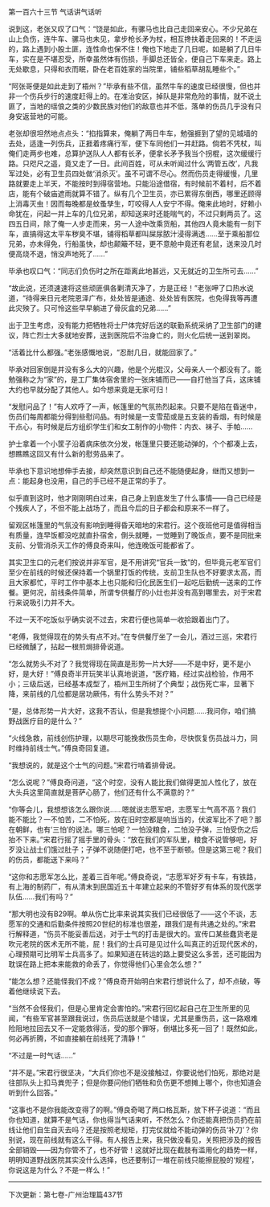 

第一百六十三节 气话讲气话听

说到这，老张又叹了口气：“饶是如此，有骡马也比自己走回来安心。不少兄弟在山上负伤，连牛车、骡马也未见，拿步枪长矛为杖，相互搀扶着走回来的！不走运的，路上遇到小股土匪，连性命也保不住！俺也下地走了几日呢，如是躺了几日牛车，实在是不堪忍受，所幸虽然体有伤损，手脚总还皆全，便自己下车来走。路上无处歇息，只得和衣而眠，卧在老百姓家的当院里，铺些稻草胡乱睡些个。”

“阿张哥便是如此走到了梧州？”毕承有些不信，虽然牛车的速度已经很慢，但也并非一个伤兵步行的速度赶得上的。在准治安区，掉队是非常危险的事情，就不说土匪了，当地的瑶俍之类的少数民族对他们的敌意也并不低，落单的伤员几乎没有只身安返营地的可能。

老张却很坦然地点点头：“掐指算来，俺躺了两日牛车，勉强捱到了望的见城墙的去处，适逢一列伤兵，正捱着疼痛行军，便下车同他们一并赶路。倘若不凭杖，叫俺们走两步也难，总算护送队人人都有长矛，便拿长矛予我当个拐棍，这次缓缓行路。只咫尺之遥，竟又走了一日。此间百姓，可从未听闻过什么‘两管五改’，凡我军过处，必有卫生员四处做‘消杀灭’。虽不可谓不尽心。然而伤员走得缓慢，几里路就要走上半天，不能按时到得宿营地。只能沿途借宿，有时候前不着村，后不着店，能有个破庙遮雨就算不错了。纵有几个卫生员，亦已累得东倒西，哪里还顾得上消毒灭虫！因而每晚都是蚊蚤孳生，叮咬得人人安宁不得。俺来此地时，好赖小命犹在，问起一并上车的几位兄弟，却知送来时还能喘气的，不过只剩两员了。这四五日间，除了俺一人步走而来，另一人途中改乘货船，其他四人竟未能有一刻下车，直搞得这太平车秽臭不堪，铺得稻草都叫屎尿脓汁浸得满透……至于乘船那位兄弟，亦未得免，行船虽快，却也颠簸不轻，更不意舱中竟还有老鼠，送来没几时便高烧不退，悄没声地死了……”

毕承也叹口气：“同志们负伤时之所在距离此地甚远，又无就近的卫生所可去……”

“故此说，还须速速将这些顽匪俱各剿清灭净了，方是正经！”老张呷了口热水说道，“待得来日元老院恩泽广布，处处皆是通途、处处皆有医院，也免得我等再遭此灾殃了。只可怜这些早早躺进了骨灰盒的兄弟……”

出于卫生考虑，没有能力把牺牲将士尸体完好后送的联勤系统采纳了卫生部门的建议，阵亡烈士大多就地安葬，送到医院后不治身亡的，则火化后统一送到翠岗。

“活着比什么都强。”老张感慨地说，“忍耐几日，就能回家了。”

毕承对回家倒是并没有多么大的兴趣，他是个光棍汉，父母亲人一个都没有了。能勉强称之为“家”的，是工厂集体宿舍里的一张床铺而已――自打他当了兵，这床铺大约也早就分配了其他人。如今想来竟是无家可归！

“发慰问品了！”有人欢呼了一声，帐篷里的气氛热烈起来。只要不是陷在昏迷中，伤员们每周都能分得到些慰问品。有时候是一支雪茄或是五支装的香烟，有时候是干点心，有时候是后方组织学生们和女工制作的小物件：内衣、袜子、手帕……

护士拿着一个小筐子沿着病床依次分发，帐篷里只要还能动弹的，个个都凑上去，想瞧瞧这回又有什么新的慰劳品来了。

毕承也下意识地想伸手去接，却突然意识到自己还不能随便起身，继而又想到一点：能起身也没用，自己的手已经不是正常的手了。

似乎直到这时，他才刚刚明白过来，自己身上到底发生了什么事情——自己已经是个残疾人了，不但不能上战场了，而且今后的日子都会和原来不一样了。

留观区帐篷里的气氛没有影响到睡得昏天暗地的宋君行。这个夜班他可是值得相当有质量，连早饭都没吃就直扑宿舍，倒头就睡，一觉睡到了晚饭点，要不是同批来支前、分管消杀灭工作的傅良奇来叫，他连晚饭可能都省了。

其实卫生口的元老们按说并非军官，是不用讲究“官兵一致”的，但毕竟元老军官们至少在前线的时候还保持着一个锅里打饭的传统，支前卫生队也不好要求太高，而且大家都忙，平时工作中基本上也只能和归化民医生们一起吃后勤统一送来的工作餐。更何况，前线条件简单，所谓专供餐厅的小灶也并没有高到哪里去，对于宋君行来说吸引力并不大。

不过一天不吃饭似乎确实说不过去，宋君行便也简单一收拾跟着出门了。

“老傅，我觉得现在的势头有点不对。”在专供餐厅坐了一会儿，酒过三巡，宋君行已经微醺了，拈起一根煎焗排骨说道。

“怎么就势头不对了？我觉得现在简直是形势一片大好——不是中好，更不是小好，是大好！”傅良奇半开玩笑半认真地说道，“医疗箱，经过实战检验，作用不小；三级后送，已经基本成型了，梧州卫生所树了个典型；战伤死亡率，显著下降，来前线的几位都是居功厥伟，有什么势头不对？”

“是，总体形势一片大好，这我不否认，但是我想提个小问题……我问你，咱们搞野战医疗目的是什么？”

“火线急救，前线创伤护理，以期尽可能挽救伤员生命，尽快恢复伤员战斗力，同时维持前线士气。”傅良奇回复道。

“我想说的，就是这个士气的问题。”宋君行啃着排骨说。

“怎么说呢？”傅良奇问道，“这个时空，没有人能比我们做得更加人性化了，放在大头兵这里简直就是菩萨心肠了，他们还有什么不满意的？”

“你等会儿，我想想该怎么跟你说……嗯就说志愿军吧，志愿军士气高不高？我们能不能比？一不怕苦，二不怕死，放在旧时空都是响当当的，伏波军比不了吧？那在朝鲜，也有‘三怕’的说法。哪三怕呢？一怕没粮食，二怕没子弹，三怕受伤之后抬不下来。”宋君行摇了摇手里的骨头：“放在我们的军队里，粮食不说管够吧，好歹没让战士们饿过肚子；子弹不说随便打吧，也不至于断顿。但是这第三呢？我们的伤员，都能送下来吗？”

“这你和志愿军怎么比，差着三百年呢。”傅良奇说，“志愿军好歹有卡车，有铁路，有上海的制药厂，有从清末到民国近五十年建立起来的不管好歹有体系的现代医学队伍……我们有吗？”

“那大明也没有B29啊。单从伤亡比率来说其实我们已经很低了――这个不谈，志愿军的交通和后勤条件按照20世纪的标准也很差，跟我们是有共通之处的。”宋君行解释道，“伤员不能妥善后送，对于士气的打击是很大的。宣传口某些蠢货老是吹元老院的医术无所不能，屁！我们的士兵可是见过什么叫真正的近现代医术的，心理预期可比明军士兵高多了。如果知道在转运的路上要受这么多苦，还可能因为耽误在路上把本来能救的命丢了，你觉得他们心里会怎么想？”

“能怎么想？还能怪我们不成？”傅良奇开始明白宋君行想说什么了，却不点破，等着他继续说下去。

“当然不会怪我们，但是心里肯定会害怕的。”宋君行回忆起自己在卫生所里的见闻，“有些军官甚至跟我说过，伤员后送就是个错误，尤其是重伤员，这一路艰难险阻地拉回去又不一定能救得活，受的那个罪呀，倒堪比多死一回了！既然如此，何必再折腾，不如直接躺在前线死了清静！”

“不过是一时气话……”

“并不是。”宋君行很坚决，“大兵们你也不是没接触过，你要说他们怕死，那绝对是往部队头上扣马粪兜子；但是你要问他们牺牲和负伤更不想摊上哪个，你也知道会听到什么回答。”

“这事也不是你我能改变得了的啊。”傅良奇喝了两口格瓦斯，放下杯子说道：“而且你也知道，就算不是气话，你也得当气话来听，不然怎么？你还能真把伤员扔在前线让他们自生自灭去吗？还是按照老规矩，打完仗就给不能动弹的伤员‘补刀’？你别说，现在前线就有这么干得。有人报告上来，我只做没看见，关照把涉及的报告全部销毁――因为你管不了，也不好管！这就好比现在截肢有滥用化的趋势一样，明明知道野战医院其实没什么选择，也还要制订一堆在前线只能擦屁股的‘规程’，你说这是为什么？不是一样么！”

-------------------------------------------------------------

下次更新：第七卷-广州治理篇437节

